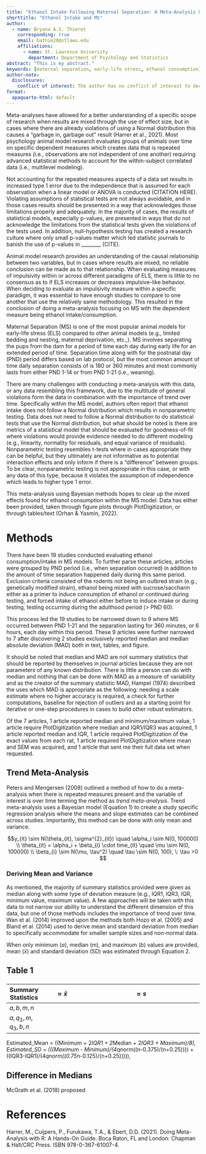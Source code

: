 ```yaml
---
title: "Ethanol Intake Following Maternal Separation: A Meta-Analysis Using Bayesian Methods"
shorttitle: "Ethanol Intake and MS"
author:
  - name: Bryana A.S. Thieret
    corresponding: true
    email: bathie20@stlawu.edu
    affiliations:
      - name: St. Lawrence University
        department: Department of Psychology and Statistics
abstract: "This is my abstract."
keywords: [maternal separation, early-life stress, ethanol consumption]
author-note:
  disclosures:
    conflict of interest: The author has no conflict of interest to declare.
format:
  apaquarto-html: default
---
```



  Meta-analyses have allowed for a better understanding of a specific scope of research when results are mixed through the use of effect size, but in cases where there are already violations of using a Normal distribution this causes a "garbage in, garbage out" result (Harrer et al., 2021). Most psychology animal model research evaluates groups of animals over time on specific dependent measures which creates data that is repeated measures (i.e., observations are not independent of one another) requiring advanced statistical methods to account for the within-subject correlated data (i.e., multilevel modeling). 
  
  
  Not accounting for the repeated measures aspects of a data set results in increased type 1 error due to the independence that is assumed for each observation when a linear model or ANOVA is conducted (CITATION HERE). Violating assumptions of statistical tests are not always avoidable, and in those cases results should be presented in a way that acknowledges those limitations properly and adequately. In the majority of cases, the results of statistical models, especially p-values, are presented in ways that do not acknowledge the limitations from the statistical tests given the violations of the tests used. In addition, null-hypothesis testing has created a research culture where only small p-values matter which led statistic journals to banish the use of p-values in ________ (CITE). 


  Animal model research provides an understanding of the causal relationship between two variables, but in cases where results are mixed, no reliable conclusion can be made as to that relationship. When evaluating measures of impulsivity within or across different paradigms of ELS, there is little to no consensus as to if ELS increases or decreases impulsive-like behavior. When deciding to evaluate an impulsivity measure within a specific paradigm, it was essential to have enough studies to compare to one another that use the relatively same methodology. This resulted in the conclusion of doing a meta-analysis focusing on MS with the dependent measure being ethanol intake/consumption.
  
  
  Maternal Separation (MS) is one of the most popular animal models for early-life stress (ELS) compared to other animal models (e.g., limited bedding and nesting, maternal deprivation, etc.,). MS involves separating the pups from the dam for a period of time each day during early life for an extended period of time. Separation time along with for the postnatal day (PND) period differs based on lab protocol, but the most common amount of time daily separation consists of is 180 or 360 minutes and most commonly lasts from either PND 1-14 or from PND 1-21 (i.e., weaning). 
  
  
  There are many challenges with conducting a meta-analysis with this data, or any data resembling this framework, due to the multitude of general violations form the data in combination with the importance of trend over time. Specifically within the MS model, authors often report that ethanol intake does not follow a Normal distribution which results in nonparametric testing. Data does not need to follow a Normal distribution to do statistical tests that use the Normal distribution, but what should be noted is there are metrics of a statistical model that should be evaluated for goodness-of-fit where violations would provide evidence needed to do different modeling (e.g., linearity, normality for residuals, and equal variance of residuals). Nonparametric testing resembles t-tests where in cases appropriate they can be helpful, but they ultimately are not informative as to potential interaction effects and only inform if there is a "difference" between groups. To be clear, nonparametric testing is not appropriate in this case, or with any data of this type, because it violates the assumption of independence which leads to higher type 1 error.  
  
  
  This meta-analysis using Bayesian methods hopes to clear up the mixed effects found for ethanol consumption within the MS model. Data has either been provided, taken through figure plots through PlotDigitization, or through tables/text (Orhan & Yasmin, 2022). 



# Methods  

  
  There have been 19 studies conducted evaluating ethanol consumption/intake in MS models. To further parse these articles, articles were grouped by PND period (i.e., when separation occurred) in addition to the amount of time separation happened daily during this same period. Exclusion criteria consisted of the rodents not being an outbred strain (e.g., genetically modified strain), ethanol being mixed with sucrose/saccharin either as a primer to induce consumption of ethanol or continued during testing, and forced intake of ethanol either before to induce intake or during testing, testing occurring during the adulthood period (> PND 60).
  
  This process led the 19 studies to be narrowed down to 9 where MS occurred between PND 1-21 and the separation lasting for 360 minutes, or 6 hours, each day within this period. These 9 articles were further narrowed to 7 after discovering 2 studies exclusively reported median and median absolute deviation (MAD) both in text, tables, and figure. 
  
  It should be noted that median and MAD are not summary statistics that should be reported by themselves in journal articles because they are not parameters of any known distribution. There is little a person can do with median and nothing that can be done with MAD as a measure of variability and as the creator of the summary statistic MAD, Hampel (1974) described the uses which MAD is appropriate as the following: needing a scale estimate where no higher accuracy is required, a check for further computations, baseline for rejection of outliers and as a starting point for iterative or one-step procedures in cases to build other robust estimators.  
  
  Of the 7 articles, 1 article reported median and minimum/maximum value, 1 article require PlotDigitization where median and IQR1/IQR3 was acquired, 1 article reported median and IQR, 1 article required PlotDigitization of the exact values from each rat, 1 article required PlotDigitization where mean and SEM was acquired, and 1 article that sent me their full data set when requested.    


## Trend Meta-Analysis  
  
  Peters and Mengersen (2008) outlined a method of how to do a meta-analysis when there is repeated measures present and the variable of interest is over time terming the method as *trend meta-analysis*. Trend meta-analysis uses a Bayesian model (Equation 1) to create a study specific regression analysis where the means and slope estimates can be combined across studies. Importantly, this method can be done with only mean and variance.  
  
  
$$y_{it} \sim N(\theta_{it}, \sigma^{2}_{it}) \quad \alpha_i \sim N(0, 100000) \\ \theta_{it} = \alpha_i + \beta_{i} \cdot time_{it} \quad \mu \sim N(0, 100000) \\ \beta_{i} \sim N(\mu, \tau^2) \quad \tau \sim N(0, 100), \: \tau >0 $$   


### Deriving Mean and Variance  

  As mentioned, the majority of summary statistics provided were given as median along with some type of deviation measure (e.g., IQR1, IQR3, IQR, minimum value, maximum value). A few approaches will be taken with this data to not narrow our ability to understand the different dimension of this data, but one of those methods includes the importance of trend over time. Wan et al. (2014) improved upon the methods both Hozo et al. (2005) and Bland et al. (2014) used to derive mean and standard deviation from median to specifically accommodate for smaller sample sizes and non-normal data.  
  
When only minimum (*a*), median (*m*), and maximum (*b*) values are provided, mean ($\bar{x}$) and standard deviation (SD) was estimated through Equation 2.  










## Table 1  
###  
+------------------------------------------+:--------------------------------------------------------:+:------------------------------------------------------------------------------------------------------------------------------------------------------------------------:+
| Summary Statistics                       | $\approx \bar{x}$                                        | $\approx s$                                                                                                                                                              |
+==========================================+:========================================================:+:========================================================================================================================================================================:+
| $a, b, m, n$                             | $\frac{a+2\cdot m + b}{4}$                               | $\frac{b - a}{2 \cdot \Phi^{-1} \left( \frac{n - 0.375}{n + 0.25} \right)}$                                                                                              |
|                                          |                                                          |                                                                                                                                                                          |
+------------------------------------------+:--------------------------------------------------------:+:------------------------------------------------------------------------------------------------------------------------------------------------------------------------:+
| $a, q_1, m, q_3, b, n$                   | $\frac{a + 2 \cdot q_1 + 2 \cdot m + 2 \cdot q_3 + b}{}$ | $\frac{b - a}{2 \cdot \Phi^{-1} \left( \frac{n - 0.375}{n + 0.25} \right)} + \frac{q_3 - q_1}{4 \cdot \Phi^{-1} \left( \frac{0.75 \cdot n - 0.125}{n + 0.25} \right) }$  |
+------------------------------------------+:--------------------------------------------------------:+:------------------------------------------------------------------------------------------------------------------------------------------------------------------------:+



Estimated_Mean = ((Minimum + 2*IQR1 + 2*Median + 2*IQR3 + Maximum)/8),
  Estimated_SD = (((Maximum - Minimum)/(4*qnorm((n-0.375)/(n+0.25)))) + ((IQR3-IQR1)/(4*qnorm((0.75*n-0.125)/(n+0.25))))),



## Difference in Medians  
  
  McGrath et al. (2018) proposed 











    
 
  







# References  

Harrer, M., Cuijpers, P., Furukawa, T.A., & Ebert, D.D. (2021). Doing Meta-Analysis with R: A Hands-On Guide. Boca Raton, FL and London: Chapman & Hall/CRC Press. ISBN 978-0-367-61007-4.  














